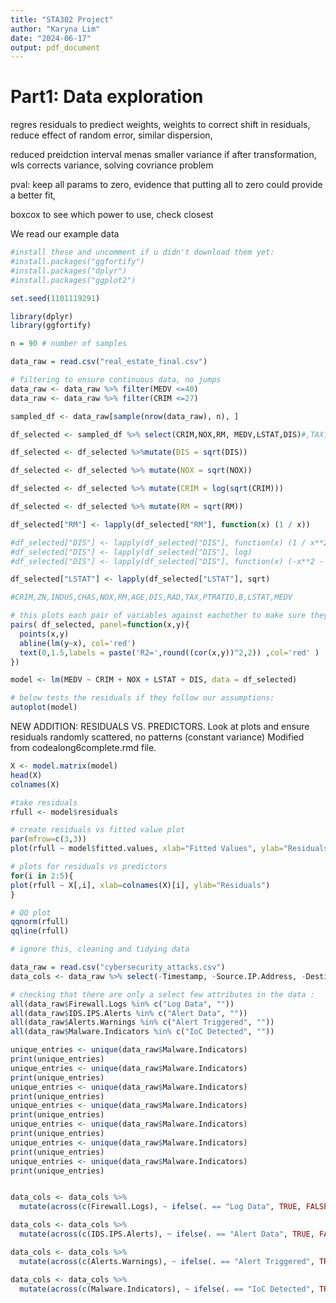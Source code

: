 ```yaml
---
title: "STA302 Project"
author: "Karyna Lim"
date: "2024-06-17"
output: pdf_document
---
```


# Part1: Data exploration 

regres residuals to prediect weights, weights to correct shift in residuals, reduce effect of random error, similar dispersion, 

reduced preidction interval menas smaller variance if after transformation, wls corrects variance, 
solving covriance problem

pval: keep all params to zero, evidence that putting all to zero could provide a better fit, 

boxcox to see which power to use, check closest

We read our example data

```r
#install these and uncomment if u didn't download them yet:
#install.packages("ggfortify")
#install.packages("dplyr")
#install.packages("ggplot2")

set.seed(1101119291)

library(dplyr)
library(ggfortify)

n = 90 # number of samples

data_raw = read.csv("real_estate_final.csv")

# filtering to ensure continuous data, no jumps
data_raw <- data_raw %>% filter(MEDV <=40)
data_raw <- data_raw %>% filter(CRIM <=27)

sampled_df <- data_raw[sample(nrow(data_raw), n), ]

df_selected <- sampled_df %>% select(CRIM,NOX,RM, MEDV,LSTAT,DIS)#,TAX,PTRATIO,B,LSTAT,MEDV)

df_selected <- df_selected %>%mutate(DIS = sqrt(DIS))

df_selected <- df_selected %>% mutate(NOX = sqrt(NOX))

df_selected <- df_selected %>% mutate(CRIM = log(sqrt(CRIM)))

df_selected <- df_selected %>% mutate(RM = sqrt(RM))

df_selected["RM"] <- lapply(df_selected["RM"], function(x) (1 / x))

#df_selected["DIS"] <- lapply(df_selected["DIS"], function(x) (1 / x**2))
#df_selected["DIS"] <- lapply(df_selected["DIS"], log)
#df_selected["DIS"] <- lapply(df_selected["DIS"], function(x) (-x**2 - 4))

df_selected["LSTAT"] <- lapply(df_selected["LSTAT"], sqrt)

#CRIM,ZN,INDUS,CHAS,NOX,RM,AGE,DIS,RAD,TAX,PTRATIO,B,LSTAT,MEDV

# this plots each pair of variables against eachother to make sure they have a linear relation
pairs( df_selected, panel=function(x,y){
  points(x,y)
  abline(lm(y~x), col='red')
  text(0,1.5,labels = paste('R2=',round((cor(x,y))^2,2)) ,col='red' )
})

model <- lm(MEDV ~ CRIM + NOX + LSTAT + DIS, data = df_selected)

# below tests the residuals if they follow our assumptions:
autoplot(model)
```
NEW ADDITION: RESIDUALS VS. PREDICTORS. Look at plots and ensure residuals randomly scattered, no patterns (constant variance)
Modified from codealong6complete.rmd file.

```r
X <- model.matrix(model)
head(X)
colnames(X)

#take residuals
rfull <- model$residuals

# create residuals vs fitted value plot
par(mfrow=c(3,3))
plot(rfull ~ model$fitted.values, xlab="Fitted Values", ylab="Residuals")

# plots for residuals vs predictors
for(i in 2:5){
plot(rfull ~ X[,i], xlab=colnames(X)[i], ylab="Residuals")
}

# QQ plot
qqnorm(rfull)
qqline(rfull)
```

```r
# ignore this, cleaning and tidying data 

data_raw = read.csv("cybersecurity_attacks.csv")
data_cols <- data_raw %>% select(-Timestamp, -Source.IP.Address, -Destination.IP.Address, -User.Information, -Payload.Data)

# checking that there are only a select few attributes in the data :
all(data_raw$Firewall.Logs %in% c("Log Data", ""))
all(data_raw$IDS.IPS.Alerts %in% c("Alert Data", ""))
all(data_raw$Alerts.Warnings %in% c("Alert Triggered", ""))
all(data_raw$Malware.Indicators %in% c("IoC Detected", ""))

unique_entries <- unique(data_raw$Malware.Indicators)
print(unique_entries)
unique_entries <- unique(data_raw$Malware.Indicators)
print(unique_entries)
unique_entries <- unique(data_raw$Malware.Indicators)
print(unique_entries)
unique_entries <- unique(data_raw$Malware.Indicators)
print(unique_entries)
unique_entries <- unique(data_raw$Malware.Indicators)
print(unique_entries)
unique_entries <- unique(data_raw$Malware.Indicators)
print(unique_entries)
unique_entries <- unique(data_raw$Malware.Indicators)
print(unique_entries)


data_cols <- data_cols %>%
  mutate(across(c(Firewall.Logs), ~ ifelse(. == "Log Data", TRUE, FALSE)))

data_cols <- data_cols %>%
  mutate(across(c(IDS.IPS.Alerts), ~ ifelse(. == "Alert Data", TRUE, FALSE)))

data_cols <- data_cols %>%
  mutate(across(c(Alerts.Warnings), ~ ifelse(. == "Alert Triggered", TRUE, FALSE)))

data_cols <- data_cols %>%
  mutate(across(c(Malware.Indicators), ~ ifelse(. == "IoC Detected", TRUE, FALSE)))



```

